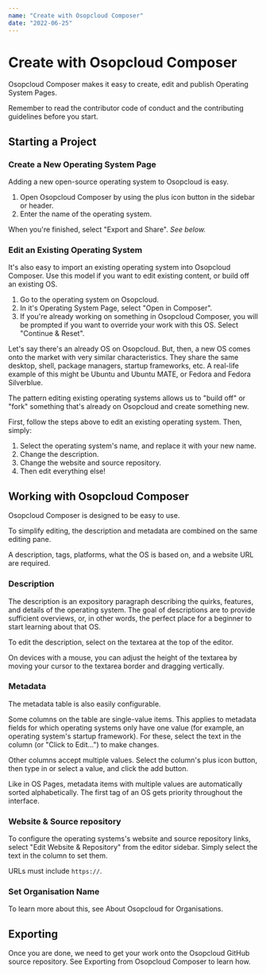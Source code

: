 ```yaml
---
name: "Create with Osopcloud Composer"
date: "2022-06-25"
---
```


# Create with Osopcloud Composer

Osopcloud Composer makes it easy to create, edit and publish Operating System Pages.

<Note>
  Remember to read the contributor code of conduct and the contributing
  guidelines before you start.
</Note>

## Starting a Project

### Create a New Operating System Page

Adding a new open-source operating system to Osopcloud is easy.

1. Open Osopcloud Composer by using the plus icon button in the sidebar or header.
2. Enter the name of the operating system.

When you're finished, select "Export and Share". _See below._

### Edit an Existing Operating System

It's also easy to import an existing operating system into Osopcloud Composer. Use this model if you want to edit existing content, or build off an existing OS.

1. Go to the operating system on Osopcloud.
2. In it's Operating System Page, select "Open in Composer".
3. If you're already working on something in Osopcloud Composer, you will be prompted if you want to override your work with this OS. Select "Continue & Reset".

<DeepDive title="Building Off an OS to Implement it's Variant">

Let's say there's an already OS on Osopcloud. But, then, a new OS comes onto the market with very similar characteristics. They share the same desktop, shell, package managers, startup frameworks, etc. A real-life example of this might be Ubuntu and Ubuntu MATE, or Fedora and Fedora Silverblue.

The pattern editing existing operating systems allows us to "build off" or "fork" something that's already on Osopcloud and create something new.

First, follow the steps above to edit an existing operating system. Then, simply:

1. Select the operating system's name, and replace it with your new name.
2. Change the description.
3. Change the website and source repository.
4. Then edit everything else!

</DeepDive>

## Working with Osopcloud Composer

Osopcloud Composer is designed to be easy to use.

To simplify editing, the description and metadata are combined on the same editing pane.

<Note m={true}>
  A description, tags, platforms, what the OS is based on, and a website URL are
  required.
</Note>

### Description

The description is an expository paragraph describing the quirks, features, and details of the operating system. The goal of descriptions are to provide sufficient overviews, or, in other words, the perfect place for a beginner to start learning about that OS.

To edit the description, select on the textarea at the top of the editor.

<Note m={true}>
  On devices with a mouse, you can adjust the height of the textarea by moving
  your cursor to the textarea border and dragging vertically.
</Note>

### Metadata

The metadata table is also easily configurable.

Some columns on the table are single-value items. This applies to metadata fields for which operating systems only have one value (for example, an operating system's startup framework). For these, select the text in the column (or "Click to Edit...") to make changes.

Other columns accept multiple values. Select the column's plus icon button, then type in or select a value, and click the add button.

<Note m={true}>
  Like in OS Pages, metadata items with multiple values are automatically sorted
  alphabetically.
</Note>

<Note m={true}>
  The first tag of an OS gets priority throughout the interface.
</Note>

### Website & Source repository

To configure the operating systems's website and source repository links, select "Edit Website & Repository" from the editor sidebar. Simply select the text in the column to set them.

<Note m={true}>URLs must include `https://`.</Note>

### Set Organisation Name

To learn more about this, see About Osopcloud for Organisations.

## Exporting

Once you are done, we need to get your work onto the Osopcloud GitHub source repository. See Exporting from Osopcloud Composer to learn how.

